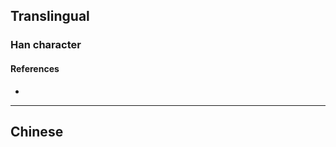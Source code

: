 {{character info}}
==Translingual==

===Han character===
{{Han char|rn=9|rad=人|as=08|sn=10|four=|canj=OYTV|ids=⿰亻妾}}

====References====
* {{Han ref|kx=0109.171|hdz=10183.041|uh=503F|ud=20543}}

----

==Chinese==
{{zh-see|佞|v}}